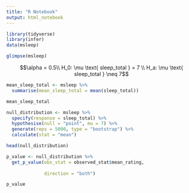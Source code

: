 ```yaml
---
title: "R Notebook"
output: html_notebook
---
```


```r
library(tidyverse)
library(infer)
data(msleep)
```

```r
glimpse(msleep)
```


$$\alpha = 0.5\\
H_0: \mu \text{ sleep_total } = 7 \\
H_a: \mu \text{ sleep_total } \neq 7$$


```r
mean_sleep_total <- msleep %>%
  summarise(mean_sleep_total = mean(sleep_total))

mean_sleep_total
```

```r
null_distribution <- msleep %>%
  specify(response = sleep_total) %>%
  hypothesise(null = "point", mu = 7) %>%
  generate(reps = 5000, type = "bootstrap") %>%
  calculate(stat = "mean")

head(null_distribution)
```

```r
p_value <- null_distribution %>%
  get_p_value(obs_stat = observed_stat$mean_rating,
              
              direction = "both")

p_value
```

